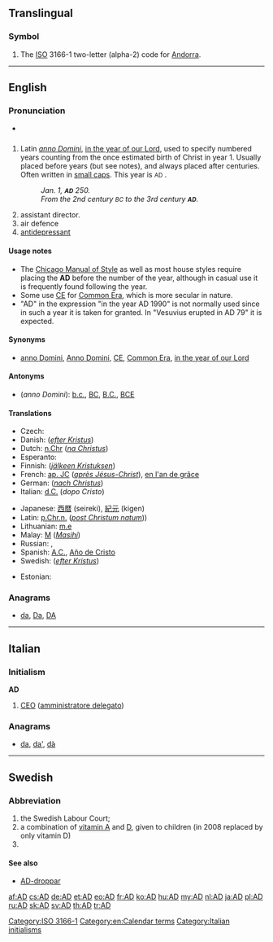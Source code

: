 {{also|Appendix:Variations of "ad"}}
==Translingual==

===Symbol===
{{infl|mul|symbol}}

# The [[ISO]] 3166-1 two-letter (alpha-2) code for [[Andorra]].

[[Category:ISO 3166-1]]

----

==English==

===Pronunciation===
* {{audio|En-us-AD.ogg|audio (US)}}

==={{initialism}}===
{{infl|en|initialism|head=AD or A.D.}}

# Latin ''[[anno Domini]]'', [[in the year of our Lord]], used to specify numbered years counting from the once estimated birth of Christ in year 1. Usually placed before years (but see notes), and always placed after centuries. Often written in [[small caps]]. This year is <small>AD</small> {{CURRENTYEAR}}.
#: ''Jan. 1, '''<small>AD</small>''' 250.''
#: ''From the 2nd century <small>BC</small> to the 3rd century '''<small>AD</small>'''.''
# assistant director.
# air defence
# [[antidepressant]]

====Usage notes====
* The [[w:Chicago Manual of Style|Chicago Manual of Style]] as well as most house styles require placing the '''AD''' before the number of the year, although in casual use it is frequently found following the year.
* Some use [[CE]] for [[Common Era]], which is more secular in nature.
* "AD" in the expression "in the year AD 1990" is not normally used since in such a year it is taken for granted. In "Vesuvius erupted in AD 79" it is expected.

====Synonyms====
* {{sense|anno Domini}} [[anno Domini]], [[Anno Domini]], [[CE]], [[Common Era]], [[in the year of our Lord]]

====Antonyms====
* (''anno Domini''): [[b.c.]], [[BC]], [[B.C.]], [[BCE]]

====Translations====
{{trans-top|anno Domini}}
* Czech: {{t|cs|A. D.}}
* Danish: {{t|da|e.Kr.}} (''[[efter Kristus]]'')
* Dutch: [[n.Chr]] (''[[na Christus]]'')
* Esperanto: {{t-|eo|p.K.|xs=Esperanto}}
* Finnish: {{t|fi|jKr.}} (''[[jälkeen Kristuksen]]'')
* French: [[ap. JC]] (''[[après Jésus-Christ]]''), [[en l'an de grâce]] {{qualifier|archaic}}
* German: {{t|de|n. Chr.}} (''[[nach Christus]]'')
* Italian: [[d.C.]] (''dopo Cristo'')
{{trans-mid}}
* Japanese: [[西暦]] (seireki), [[紀元]] (kigen)
* Latin: [[p.Chr.n.]] (''[[post Christum natum]]''))
* Lithuanian: [[m.e]] {{f}}
* Malay: [[M]] (''[[Masihi]]'')
* Russian: {{t|ru|после Р. Хр.|tr=pósle Roždestvá Xristóva}}, {{t|ru|н. э.|tr=nášej éry}}
* Spanish: [[A.C.]], [[Año de Cristo]]
* Swedish: {{t+|sv|e.Kr.}} (''[[efter Kristus]]'')
{{trans-bottom}}

{{trans-top|air defence}}
* Estonian: {{t|et|õhukaitse}}
{{trans-mid}}
{{trans-bottom}}

===Anagrams===
* [[da#English|da]], [[Da#English|Da]], [[DA#English|DA]]

----

==Italian==

===Initialism===
'''AD'''

# [[CEO]] ([[amministratore delegato]])

===Anagrams===
* [[da#Italian|da]], [[da'#Italian|da']], [[dà#Italian|dà]]

[[Category:en:Calendar terms]]
[[Category:Italian initialisms]]

----

==Swedish==

===Abbreviation===
{{infl|sv|abbreviation}}

# the Swedish Labour Court; {{abbreviation of|lang=sv|arbetsdomstolen}}
# a combination of [[vitamin A]] and [[vitamin D|D]], given to children (in 2008 replaced by only vitamin D)
# {{abbreviation of|lang=sv|art director}}

====See also====
* [[AD-droppar]]

[[af:AD]]
[[cs:AD]]
[[de:AD]]
[[et:AD]]
[[eo:AD]]
[[fr:AD]]
[[ko:AD]]
[[hu:AD]]
[[my:AD]]
[[nl:AD]]
[[ja:AD]]
[[pl:AD]]
[[ru:AD]]
[[sk:AD]]
[[sv:AD]]
[[th:AD]]
[[tr:AD]]